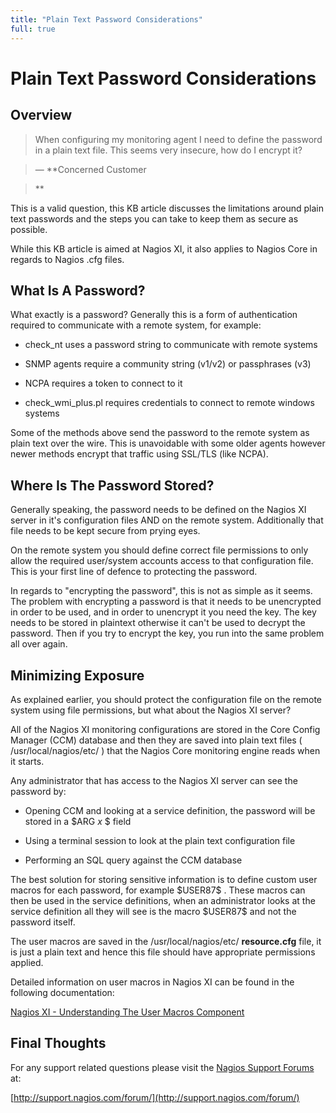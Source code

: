 ---
title: "Plain Text Password Considerations"
full: true
---

# Plain Text Password Considerations

## 

## Overview

> When configuring my monitoring agent I need to define the password in a plain text file. This seems very insecure, how do I encrypt it?
>
> — **Concerned Customer  
> **

This is a valid question, this KB article discusses the limitations around plain text passwords and the steps you can take to keep them as secure as possible.

While this KB article is aimed at Nagios XI, it also applies to Nagios Core in regards to Nagios .cfg files.

## What Is A Password?

What exactly is a password? Generally this is a form of authentication required to communicate with a remote system, for example:

-  check_nt uses a password string to communicate with remote systems
- SNMP agents require a community string (v1/v2) or passphrases (v3)
- NCPA requires a token to connect to it
-  check_wmi_plus.pl requires credentials to connect to remote windows systems

Some of the methods above send the password to the remote system as plain text over the wire. This is unavoidable with some older agents however newer methods encrypt that traffic using SSL/TLS (like NCPA).

## Where Is The Password Stored?

Generally speaking, the password needs to be defined on the Nagios XI server in it's configuration files AND on the remote system. Additionally that file needs to be kept secure from prying eyes.

On the remote system you should define correct file permissions to only allow the required user/system accounts access to that configuration file. This is your first line of defence to protecting the password.

In regards to "encrypting the password", this is not as simple as it seems. The problem with encrypting a password is that it needs to be unencrypted in order to be used, and in order to unencrypt it you need the key. The key needs to be stored in plaintext otherwise it can't be used to decrypt the password. Then if you try to encrypt the key, you run into the same problem all over again.

## Minimizing Exposure

As explained earlier, you should protect the configuration file on the remote system using file permissions, but what about the Nagios XI server?

All of the Nagios XI monitoring configurations are stored in the Core Config Manager (CCM) database and then they are saved into plain text files ( /usr/local/nagios/etc/ ) that the Nagios Core monitoring engine reads when it starts.

Any administrator that has access to the Nagios XI server can see the password by:

- Opening CCM and looking at a service definition, the password will be stored in a \$ARG *x* \$ field
- Using a terminal session to look at the plain text configuration file
- Performing an SQL query against the CCM database

The best solution for storing sensitive information is to define custom user macros for each password, for example \$USER87\$ . These macros can then be used in the service definitions, when an administrator looks at the service definition all they will see is the macro \$USER87\$ and not the password itself.

The user macros are saved in the /usr/local/nagios/etc/ **resource.cfg** file, it is just a plain text and hence this file should have appropriate permissions applied.  
  
Detailed information on user macros in Nagios XI can be found in the following documentation:

[Nagios XI - Understanding The User Macros Component](https://assets.nagios.com/downloads/nagiosxi/docs/Understanding-The-User-Macros-Component.pdf "Nagios XI - Understanding The User Macros Component")

## Final Thoughts

For any support related questions please visit the [Nagios Support Forums](http://support.nagios.com/forum/) at:

[http://support.nagios.com/forum/](http://support.nagios.com/forum/)